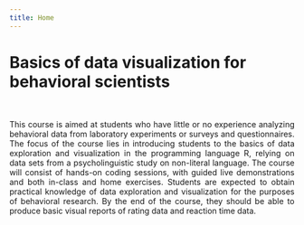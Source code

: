 ```yaml
---
title: Home
---
```



# Basics of data visualization for behavioral scientists

<br>

<p align="justify">This course is aimed at students who have little or no experience analyzing behavioral data from laboratory experiments or surveys and questionnaires. The focus of the course lies in introducing students to the basics of data exploration and visualization in the programming language R, relying on data sets from a psycholinguistic study on non-literal language. The course will consist of hands-on coding sessions, with guided live demonstrations and both in-class and home exercises. Students are expected to obtain practical knowledge of data exploration and visualization for the purposes of behavioral research. By the end of the course, they should be able to produce basic visual reports of rating data and reaction time data.</p>
